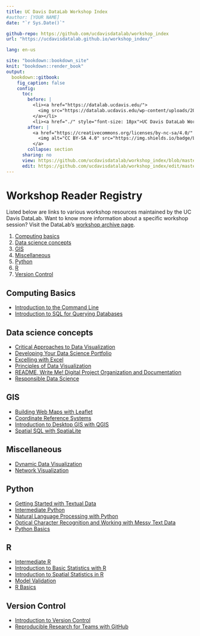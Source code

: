 ```yaml
---
title: UC Davis DataLab Workshop Index
#author: [YOUR NAME]
date: "`r Sys.Date()`"

github-repo: https://github.com/ucdavisdatalab/workshop_index
url: "https://ucdavisdatalab.github.io/workshop_index/"

lang: en-us

site: "bookdown::bookdown_site"
knit: "bookdown::render_book"
output:
  bookdown::gitbook:
    fig_caption: false
    config:
      toc:
        before: |
          <li><a href="https://datalab.ucdavis.edu/">
            <img src="https://datalab.ucdavis.edu/wp-content/uploads/2019/07/datalab-logo-full-color-rgb-1.png" style="height: 100%; width: 100%; object-fit: contain" />
          </a></li>
          <li><a href="./" style="font-size: 18px">UC Davis DataLab Workshops</a></li>
        after: |
          <a href="https://creativecommons.org/licenses/by-nc-sa/4.0/" target="_blank">
            <img alt="CC BY-SA 4.0" src="https://img.shields.io/badge/License-CC%20BY--NC--SA%204.0-lightgrey.svg" style="float: right; padding-right: 10px;" />
          </a>
        collapse: section
      sharing: no
      view: https://github.com/ucdavisdatalab/workshop_index/blob/master/%s
      edit: https://github.com/ucdavisdatalab/workshop_index/edit/master/%s
---
```


# Workshop Reader Registry {-}

Listed below are links to various workshop resources maintained by the UC Davis
DataLab. Want to know more information about a specific workshop session? Visit
the DataLab's [workshop archive page](https://datalab.ucdavis.edu/workshops/).

1. [Computing basics](#computing-basics)
2. [Data science concepts](#data-science-concepts)
3. [GIS](#gis)
4. [Miscellaneous](#miscellaneous)
5. [Python](#python)
6. [R](#r)
7. [Version Control](#version-control)

## Computing Basics

+ [Introduction to the Command
Line](https://ucdavisdatalab.github.io/workshop_introduction_to_the_command_line/)
+ [Introduction to SQL for Querying
Databases](https://ucdavisdatalab.github.io/workshop_intro_to_sql/)

## Data science concepts

+ [Critical Approaches to Data
Visualization](https://ucdavisdatalab.github.io/workshop_critical_data_viz/)
+ [Developing Your Data Science
Portfolio](https://ucdavisdatalab.github.io/workshop_portfolios/)
+ [Excelling with
Excel](https://ucdavisdatalab.github.io/workshop_keeping_data_tidy/)
+ [Principles of Data
Visualization](https://ucdavisdatalab.github.io/workshop_data_viz_principles/)
+ [README, Write Me! Digital Project Organization and
Documentation](https://ucdavisdatalab.github.io/workshop_how-to-data-documentation/)
+ [Responsible Data
Science](https://ucdavisdatalab.github.io/responsible-data-science/)

## GIS

+ [Building Web Maps with Leaflet](https://ucdavisdatalab.github.io/workshop_web_maps/)
+ [Coordinate Reference
Systems](https://ucdavisdatalab.github.io/workshop_coordinate_reference_systems/)
+ [Introduction to Desktop GIS with
QGIS](https://ucdavisdatalab.github.io/Intro-to-Desktop-GIS-with-QGIS/)
+ [Spatial SQL with SpatiaLite](https://github.com/ucdavisdatalab/Spatial_SQL)

## Miscellaneous

+ [Dynamic Data
Visualization](https://ucdavisdatalab.github.io/workshop_dynamic_data_viz)
+ [Network Visualization](https://ucdavisdatalab.github.io/workshop_network_viz/)

## Python

+ [Getting Started with Textual
Data](https://ucdavisdatalab.github.io/workshop_getting_started_with_textual_data/)
+ [Intermediate
Python](https://ucdavisdatalab.github.io/workshop_intermediate_python)
+ [Natural Language Processing with
Python](https://ucdavisdatalab.github.io/workshop_nlp_with_python/)
+ [Optical Character Recognition and Working with Messy Text
Data](https://ucdavisdatalab.github.io/workshop_ocr_python)
+ [Python
Basics](https://ucdavisdatalab.github.io/workshop_python_basics)

## R

+ [Intermediate R](https://ucdavisdatalab.github.io/workshop_intermediate_r/)
+ [Introduction to Basic Statistics with
R](https://ucdavisdatalab.github.io/basic_stats_r_1/)
+ [Introduction to Spatial Statistics in
R](https://ucdavisdatalab.github.io/workshop-spatial-stats/)
+ [Model
Validation](https://ucdavisdatalab.github.io/workshop-model-validation/)
+ [R Basics](https://ucdavisdatalab.github.io/workshop_r_basics/)

## Version Control

+ [Introduction to Version
Control](https://ucdavisdatalab.github.io/workshop_introduction_to_version_control/)
+ [Reproducible Research for Teams with
GitHub](https://ucdavisdatalab.github.io/workshop_git_for_teams/)
